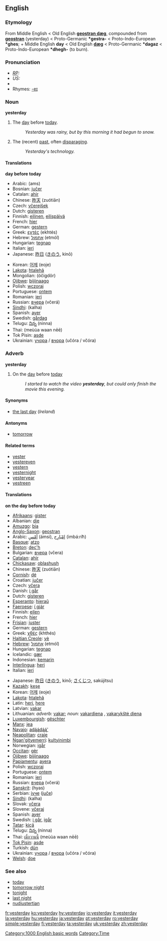 ==English==

===Etymology===
From Middle English < Old English '''[[geostran dæg]]''', compounded from '''[[geostran]]''' (yesterday) < Proto-Germanic '''*gestra-''' < Proto-Indo-European '''*ghes'''; + Middle English '''day''' < Old English '''[[dæg]]''' < Proto-Germanic '''*dagaz''' < Proto-Indo-European '''*dhegh-''' (to burn).

===Pronunciation===
* ''[[RP]]:'' {{IPA|/ˈjestədeɪ/}}
* ''US:'' {{IPA|/ˈjestərdeɪ/}}
*{{audio|en-us-yesterday.ogg|Audio (US)}}
*Rhymes: [[Rhymes:English:-eɪ|-eɪ]]

===Noun===
'''yesterday'''

# The [[day]] before [[today]]. 
#: ''Yesterday was rainy, but by this morning it had begun to snow.'' 
# The (recent) [[past]], often [[disparaging]]. 
#: ''Yesterday's technology.'' 

====Translations====
'''day before today'''
{{top}}
*Arabic: {{ARchar|[[امس|أمْسِ]]}} (ams)
*Bosnian: [[jučer]] 
*Catalan: [[ahir]]
*Chinese: [[昨天]] (zuótiān)
*Czech: [[včerejšek]] {{m}}
*Dutch: [[gisteren]]
*Finnish: [[eilinen]], [[eilispäivä]]
*French: [[hier#French|hier]]
*German: [[gestern]]
*Greek: [[εχτές]] (ekhtés)
*Hebrew: [[אתמול]] (etmól)
*Hungarian: [[tegnap]]
*Italian: [[ieri]] {{m}}
*Japanese: [[昨日]] ([[きのう]], kinō)
{{mid}}
*Korean: [[어제]] (eoje)
*[[Lakota]]: [[htalehã]]
*Mongolian: {{RUchar|[[өчигдөр]]}} (öčigdör)
*[[Ojibwe]]: [[bijiinaago]]
*Polish: [[wczoraj]]
*Portuguese: [[ontem]]
*Romanian: [[ieri]]
*Russian: [[вчера]] (včerá)
*[[Sindhi]]: {{SDchar|[[ڪَلهَه]]}} (kalha) {{f}}
*Spanish: [[ayer]]
*Swedish: [[gårdag]]
*Telugu: [[నిన్న]] (ninna)
*Thai: {{THchar|[[เมื่อวานนี้]]}} (meùùa waan nēē)
*Tok Pisin: [[asde]]
*Ukrainian: [[учора]] / [[вчора]] (učóra / včóra)
{{bottom}}

===Adverb===
'''yesterday'''

# On the [[day]] before [[today]]
#: ''I started to watch the video '''yesterday''', but could only finish the movie this evening.''

====Synonyms====
* [[the last day]] (''Ireland'')

====Antonyms====
* [[tomorrow]]

====Related terms====
* [[yester]]
* [[yestereven]]
* [[yestern]]
* [[yesternight]]
* [[yesteryear]]
* [[yestreen]]

====Translations====
'''on the day before today'''
{{top}}
*[[Afrikaans]]: [[gister]]
*Albanian: [[dje]]
*[[Amuzgo]]: [[bja]]
*[[Anglo-Saxon]]: [[geostran]]
*Arabic: [[امس|أمْسِ]] (ámsi), [[امبارح|إمْبَارِح]] (imbá:riħ)
*[[Basque]]: [[atzo]]
*[[Breton]]: [[dec'h]]
*Bulgarian: [[вчера]] (včera)
*[[Catalan]]: [[ahir]]
*[[Chickasaw]]: [[oblashush]]
*Chinese: [[昨天]] (zuótiān)
*[[Cornish]]: [[dé#Cornish|dé]]
*Croatian: [[jučer]]
*Czech: [[včera]]
*Danish: [[i går]]
*Dutch: [[gisteren]]
*[[Esperanto]]: [[hieraŭ]]
*[[Faeroese]]: [[í gjár]]
*Finnish: [[eilen]]
*French: [[hier#French|hier]]
*[[Frisian]]: [[juster]]
*German: [[gestern]]
*Greek: [[χθές]] (khthés)
*[[Haitian Creole]]: [[yè]]
*[[Hebrew]]: [[אתמול]] (etmól)
*Hungarian: [[tegnap]]
*Icelandic: [[gær]]
*Indonesian: [[kemarin]]
*[[Interlingua]]: [[heri]]
*Italian: [[ieri]] {{m}}
{{mid}}
*Japanese: [[昨日]] ([[きのう]], kinō; [[さくじつ]], sakújitsu)
*[[Kazakh]]: [[keşe]]
*Korean: [[어제]] (eoje)
*[[Lakota]]: [[htaleha|htalehã]]
*Latin: [[heri]], [[here#Latin|here]]
*Latvian: [[vakar]]
*Lithuanian: ''adverb:'' [[vakar]]; ''noun:'' [[vakardiena]] {{f}}, [[vakarykštė diena]] {{f}}
*[[Luxembourgish]]: [[gëschter]]
*[[Manx]]: [[jea]]
*[[Navajo]]: [[adą́ą́dą́ą́']]
*[[Neapolitan]]: [[craje]]
*[[Ngan'gityemerri]]: [[kultyinimbi]]
*Norwegian: [[igår]]
*[[Occitan]]: [[gèr]]
*[[Ojibwe]]: [[bijiinaago]]
*[[Papiamentu]]: [[ayera]]
*Polish: [[wczoraj]]
*Portuguese: [[ontem]] {{m}}
*Romanian: [[ieri]]
*Russian: [[вчера]] (včerá)
*[[Sanskrit]]: (hyas)
*Serbian: [[јуче]] ([[juče]])
*[[Sindhi]]: {{SDchar|[[ڪَلهَه]]}} (kalha) {{f}}
*Slovak: [[včera]]
*Slovene: [[včeraj]]
*Spanish: [[ayer]] {{m}}
*Swedish: [[i går]], [[igår]]
*[[Tatar]]: [[kiçä]]
*Telugu: [[నిన్న]] (ninna)
*Thai: [[เมื่อวานนี้]] (meùùa waan nēē)
*[[Tok Pisin]]: [[asde]]
*Turkish: [[dün]]
*Ukrainian: [[учора]] / [[вчора]] (učóra / včóra)
*[[Welsh]]: [[doe]]
{{bottom}}

===See also===
*[[today]]
*[[tomorrow night]]
*[[tonight]]
*[[last night]]
*[[nudiustertian]]

[[Category:1000 English basic words]]
[[Category:Time]]

[[fr:yesterday]]
[[ko:yesterday]]
[[hy:yesterday]]
[[io:yesterday]]
[[it:yesterday]]
[[la:yesterday]]
[[hu:yesterday]]
[[ja:yesterday]]
[[pt:yesterday]]
[[ro:yesterday]]
[[simple:yesterday]]
[[fi:yesterday]]
[[ta:yesterday]]
[[uk:yesterday]]
[[zh:yesterday]]